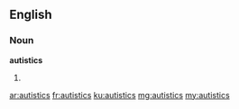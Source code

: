 ==English==

===Noun===
'''autistics'''

# {{plural of|autistic}}

[[ar:autistics]]
[[fr:autistics]]
[[ku:autistics]]
[[mg:autistics]]
[[my:autistics]]